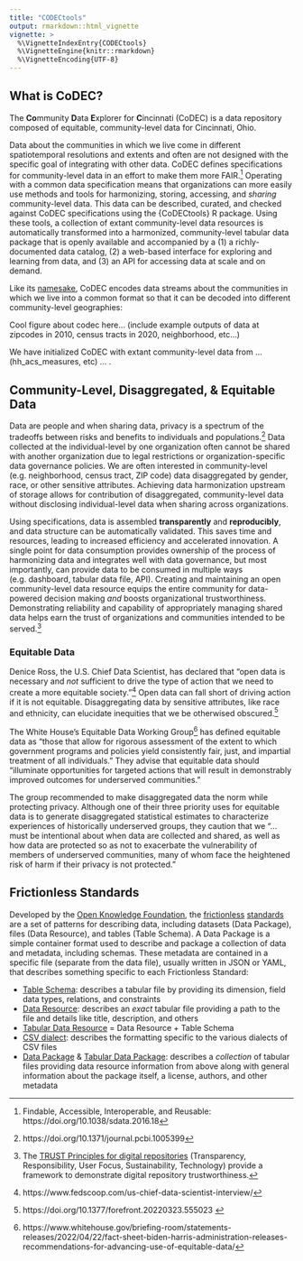 ```yaml
---
title: "CODECtools"
output: rmarkdown::html_vignette
vignette: >
  %\VignetteIndexEntry{CODECtools}
  %\VignetteEngine{knitr::rmarkdown}
  %\VignetteEncoding{UTF-8}
---
```


## What is CoDEC?

The **Co**mmunity **D**ata **E**xplorer for **C**incinnati (CoDEC) is a data repository composed of equitable, community-level data for Cincinnati, Ohio.

Data about the communities in which we live come in different spatiotemporal resolutions and extents and often are not designed with the specific goal of integrating with other data. CoDEC defines specifications for community-level data in an effort to make them more FAIR.^[Findable, Accessible, Interoperable, and Reusable: https://doi.org/10.1038/sdata.2016.18] Operating with a common data specification means that organizations can more easily use methods and tools for harmonizing, storing, accessing, and *sharing* community-level data. This data can be described, curated, and checked against CoDEC specifications using the {CoDECtools} R package. Using these tools, a collection of extant community-level data resources is automatically transformed into a harmonized, community-level tabular data package that is openly available and accompanied by a (1) a richly-documented data catalog, (2) a web-based interface for exploring and learning from data, and (3) an API for accessing data at scale and on demand.

Like its [namesake](https://en.wikipedia.org/wiki/Codec), CoDEC encodes data streams about the communities in which we live into a common format so that it can be decoded into different community-level geographies:

Cool figure about codec here... (include example outputs of data at zipcodes in 2010, census tracts in 2020, neighborhood, etc...)

We have initialized CoDEC with extant community-level data from ... (hh_acs_measures, etc) ... .

## Community-Level, Disaggregated, & Equitable Data

Data are people and when sharing data, privacy is a spectrum of the tradeoffs between risks and benefits to individuals and populations.^[https://doi.org/10.1371/journal.pcbi.1005399] 
Data collected at the individual-level by one organization often cannot be shared with another organization due to legal restrictions or organization-specific data governance policies. 
We are often interested in community-level (e.g. neighborhood, census tract, ZIP code) data disaggregated by gender, race, or other sensitive attributes.
Achieving data harmonization upstream of storage allows for contribution of disaggregated, community-level data without disclosing individual-level data when sharing
across organizations.

Using specifications, data is assembled **transparently** and **reproducibly**, and data structure can be automatically validated.
This saves time and resources, leading to increased efficiency and accelerated innovation.
A single point for data consumption provides ownership of the process of harmonizing data and integrates well with data governance, but most importantly, can provide data to be consumed in multiple ways (e.g. dashboard, tabular data file, API).
Creating and maintaining an open community-level data resource equips the entire community for data-powered decision making *and* boosts organizational trustworthiness. Demonstrating reliability and capability of appropriately managing shared data helps earn the trust of organizations and communities intended to be served.^[The [TRUST Principles for digital repositories](https://doi.org/10.1038/s41597-020-0486-7) (Transparency, Responsibility, User Focus, Sustainability, Technology) provide a framework to demonstrate digital repository trustworthiness.]

### Equitable Data

Denice Ross, the U.S. Chief Data Scientist, has declared that "open data is necessary and *not* sufficient to drive the type of action that we need to create a more equitable society."^[https://www.fedscoop.com/us-chief-data-scientist-interview/]  Open data can fall short of driving action if it is not equitable. Disaggregating data by sensitive attributes, like race and ethnicity, can elucidate inequities that we be otherwised obscured.^[https://doi.org/10.1377/forefront.20220323.555023 ]

The White House's Equitable Data Working Group^[https://www.whitehouse.gov/briefing-room/statements-releases/2022/04/22/fact-sheet-biden-harris-administration-releases-recommendations-for-advancing-use-of-equitable-data/] has defined equitable data as "those that allow for rigorous assessment of the extent to which government programs and policies yield consistently fair, just, and impartial treatment of all individuals."
They advise that equitable data should "illuminate opportunities for targeted actions that will result in demonstrably improved outcomes for underserved communities."

The group recommended to make disaggregated data the norm while protecting privacy.
Although one of their three priority uses for equitable data is to generate disaggregated statistical estimates to characterize experiences of historically underserved groups, they caution that we "... must be intentional about when data are collected and shared, as well as how data are protected so as not to exacerbate the vulnerability of members of underserved communities, many of whom face the heightened risk of harm if their privacy is not protected." 

## Frictionless Standards

Developed by the [Open Knowledge Foundation](https://okfn.org/), the [frictionless](https://frictionlessdata.io/) [standards](https://specs.frictionlessdata.io/) are a set of patterns for describing data, including datasets (Data Package), files (Data Resource), and tables (Table Schema). A Data Package is a simple container format used to describe and package a collection of data and metadata, including schemas. These metadata are contained in a specific file (separate from the data file), usually written in JSON or YAML, that describes something specific to each Frictionless Standard:

- [Table Schema](https://specs.frictionlessdata.io/table-schema/): describes a tabular file by providing its dimension, field data types, relations, and constraints
- [Data Resource](https://specs.frictionlessdata.io/data-resource/): describes an *exact* tabular file providing a path to the file and details like title, description, and others
- [Tabular Data Resource](https://specs.frictionlessdata.io/tabular-data-resource/) = Data Resource + Table Schema
- [CSV dialect](https://specs.frictionlessdata.io/csv-dialect/): describes the formatting specific to the various dialects of CSV files
- [Data Package](https://specs.frictionlessdata.io/data-package/) & [Tabular Data Package](https://specs.frictionlessdata.io/tabular-data-package/): describes a *collection* of tabular files providing data resource information from above along with general information about the package itself, a license, authors, and other metadata
